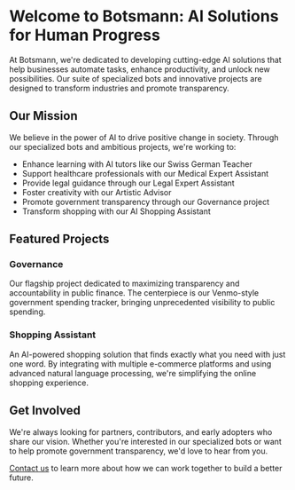# Welcome to Botsmann: AI Solutions for Human Progress

At Botsmann, we're dedicated to developing cutting-edge AI solutions that help businesses automate tasks, enhance productivity, and unlock new possibilities. Our suite of specialized bots and innovative projects are designed to transform industries and promote transparency.

## Our Mission

We believe in the power of AI to drive positive change in society. Through our specialized bots and ambitious projects, we're working to:

- Enhance learning with AI tutors like our Swiss German Teacher
- Support healthcare professionals with our Medical Expert Assistant
- Provide legal guidance through our Legal Expert Assistant
- Foster creativity with our Artistic Advisor
- Promote government transparency through our Governance project
- Transform shopping with our AI Shopping Assistant

## Featured Projects

### Governance
Our flagship project dedicated to maximizing transparency and accountability in public finance. The centerpiece is our Venmo-style government spending tracker, bringing unprecedented visibility to public spending.

### Shopping Assistant
An AI-powered shopping solution that finds exactly what you need with just one word. By integrating with multiple e-commerce platforms and using advanced natural language processing, we're simplifying the online shopping experience.

## Get Involved

We're always looking for partners, contributors, and early adopters who share our vision. Whether you're interested in our specialized bots or want to help promote government transparency, we'd love to hear from you.

[Contact us](/about) to learn more about how we can work together to build a better future.
